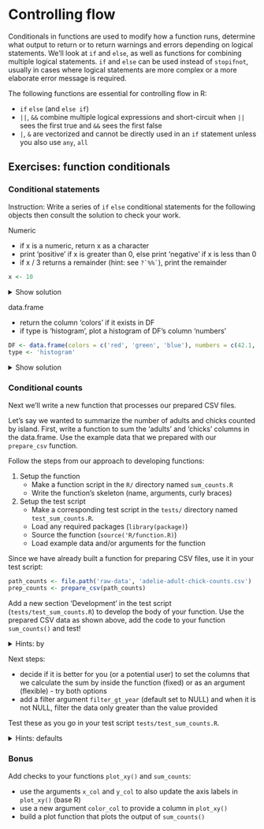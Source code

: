 # Controlling flow

Conditionals in functions are used to modify how a function runs, determine what output to return or to return warnings and errors depending on logical statements. We'll look at `if` and `else`, as well as functions for combining multiple logical statements. `if` and `else` can be used instead of `stopifnot`, usually in cases where logical statements are more complex or a more elaborate error message is required. 

The following functions are essential for controlling flow in R:

- `if` `else` (and `else if`)
- `||`, `&&` combine multiple logical expressions and short-circuit when `||` sees the first true and `&&` sees the first false
- `|`, `&` are vectorized and cannot be directly used in an `if` statement unless you also use `any`, `all`


## Exercises: function conditionals

### Conditional statements

Instruction: Write a series of `if` `else` conditional statements for the following objects then consult the solution to check your work. 

Numeric

- if x is a numeric, return x as a character
- print 'positive' if x is greater than 0, else print 'negative' if x is less than 0
- if x / 3 returns a remainder (hint: see ``` ?`%%` ```), print the remainder

```r
x <- 10
```

<details>
<summary>Show solution</summary>
```r
if (is.numeric(x)) {
    as.character(x)
}

if (x > 0) {
    print('positive')
} else if (x < 0) {
    print('negative')
}

if (x %% 3) {
    print(x %% 3)
}
```
</details>

data.frame

- return the column 'colors' if it exists in DF
- if type is 'histogram', plot a histogram of DF's column 'numbers'


```r
DF <- data.frame(colors = c('red', 'green', 'blue'), numbers = c(42.1, 2L, 10))
type <- 'histogram'
```

<details>
<summary>Show solution</summary>
```r
if ('colors' %in% colnames(DF)) {
    DF['colors']
}

if (type == 'histogram') {
    hist(DF$numbers)
}
```
</details>


### Conditional counts

Next we'll write a new function that processes our prepared CSV files. 

Let's say we wanted to summarize the number of adults and chicks counted by island. First, write a function to sum the 'adults' and 'chicks' columns in the data.frame. Use the example data that we prepared with our `prepare_csv` function. 

Follow the steps from our approach to developing functions:

1. Setup the function
    - Make a function script in the `R/` directory named `sum_counts.R`
    - Write the function's skeleton (name, arguments, curly braces)
1. Setup the test script
    - Make a corresponding test script in the `tests/` directory named `test_sum_counts.R`. 
    - Load any required packages (`library(package)`)
    - Source the function (`source('R/function.R)`)
    - Load example data and/or arguments for the function 

Since we have already built a function for preparing CSV files, use it in your test script:

```r
path_counts <- file.path('raw-data', 'adelie-adult-chick-counts.csv')
prep_counts <- prepare_csv(path_counts)
```

Add a new section 'Development' in the test script (`tests/test_sum_counts.R`) to develop the body of your function. Use the prepared CSV data as shown above, add the code to your function `sum_counts()` and test!


<details>
<summary>Hints: by</summary>
<hr>

`data.table` has an argument `by`

`dplyr` has an alternative to `group_by` for passing character column names called `group_by_at`

<hr>
</details>


Next steps:

- decide if it is better for you (or a potential user) to set the columns that we calculate the sum by inside the function (fixed) or as an argument (flexible) - try both options
- add a filter argument `filter_gt_year` (default set to NULL) and when it is not NULL, filter the data only greater than the value provided

Test these as you go in your test script `tests/test_sum_counts.R`.

<details>
<summary>Hints: defaults</summary>
<hr>

To set a function's argument to default, use the syntax `argument = default_value`. For example:

```r
function(x = 1, y = 2, z = 3) {

}
```
<hr>
</details>


### Bonus

Add checks to your functions `plot_xy()` and `sum_counts`: 

- use the arguments `x_col` and `y_col` to also update the axis labels in `plot_xy()` (base R)
- use a new argument `color_col` to provide a column  in `plot_xy()`
- build a plot function that plots the output of `sum_counts()`
